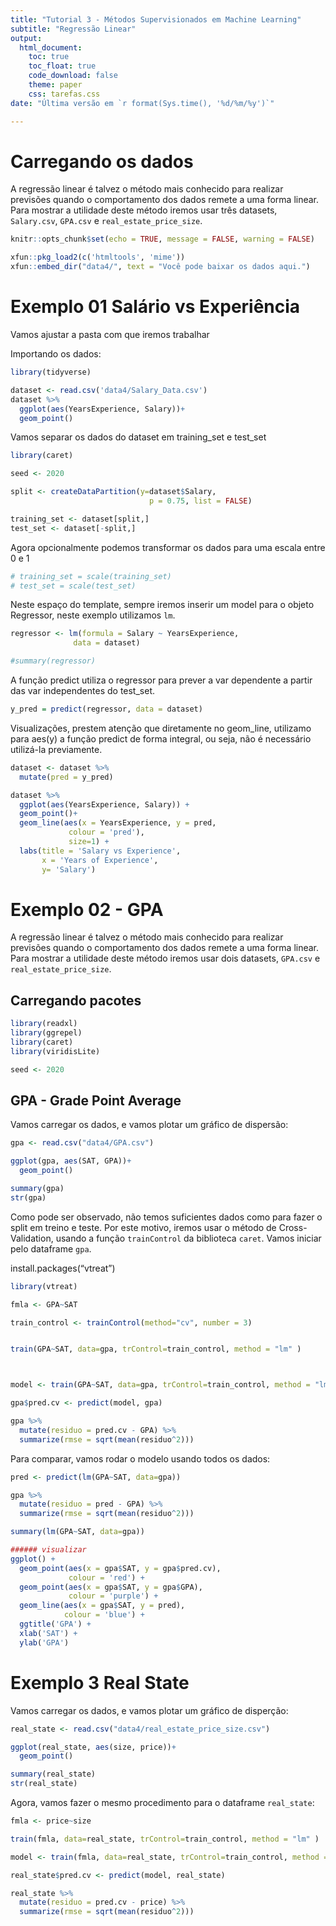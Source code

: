 ```yaml
---
title: "Tutorial 3 - Métodos Supervisionados em Machine Learning"
subtitle: "Regressão Linear"
output: 
  html_document:
    toc: true
    toc_float: true
    code_download: false
    theme: paper
    css: tarefas.css
date: "Última versão em `r format(Sys.time(), '%d/%m/%y')`"

---
```


# Carregando os dados

A regressão linear é talvez o método mais conhecido para realizar previsões quando o comportamento dos dados remete a uma forma linear. Para mostrar a utilidade deste método iremos usar três datasets, `Salary.csv`,  `GPA.csv` e `real_estate_price_size`.

```r
knitr::opts_chunk$set(echo = TRUE, message = FALSE, warning = FALSE)
```

```r
xfun::pkg_load2(c('htmltools', 'mime'))
xfun::embed_dir("data4/", text = "Você pode baixar os dados aqui.")

```

# Exemplo 01 Salário vs Experiência

Vamos ajustar a pasta com que iremos trabalhar

Importando os dados:

```r

library(tidyverse)

dataset <- read.csv('data4/Salary_Data.csv')
dataset %>% 
  ggplot(aes(YearsExperience, Salary))+
  geom_point()

```

Vamos separar os dados do dataset em training_set e test_set

```r
library(caret)

seed <- 2020

split <- createDataPartition(y=dataset$Salary,
                               p = 0.75, list = FALSE)

training_set <- dataset[split,]
test_set <- dataset[-split,]

```

Agora opcionalmente podemos transformar os dados para uma escala entre 0 e 1

```r
# training_set = scale(training_set)
# test_set = scale(test_set)
```

Neste espaço do template, sempre iremos inserir um model para o objeto Regressor, neste exemplo utilizamos `lm`.

```r
regressor <- lm(formula = Salary ~ YearsExperience,
              data = dataset)

#summary(regressor)
```

A função predict utiliza o regressor para prever a var dependente a partir das var independentes do test_set.

```r
y_pred = predict(regressor, data = dataset)

```

Visualizações, prestem atenção que diretamente no geom_line, utilizamo para aes(y) a função predict de forma integral, ou seja, não é necessário utilizá-la previamente.

```r

dataset <- dataset %>% 
  mutate(pred = y_pred)

dataset %>% 
  ggplot(aes(YearsExperience, Salary)) +
  geom_point()+
  geom_line(aes(x = YearsExperience, y = pred,
             colour = 'pred'),
             size=1) +
  labs(title = 'Salary vs Experience',
       x = 'Years of Experience',
       y= 'Salary')


```

# Exemplo 02 - GPA

A regressão linear é talvez o método mais conhecido para realizar previsões quando o comportamento dos dados remete a uma forma linear. Para mostrar a utilidade deste método iremos usar dois datasets, `GPA.csv` e `real_estate_price_size`.

## Carregando pacotes

```r

library(readxl)
library(ggrepel)
library(caret)
library(viridisLite)

seed <- 2020
```

## GPA - Grade Point Average

Vamos carregar os dados, e vamos plotar um gráfico de dispersão:

```r

gpa <- read.csv("data4/GPA.csv")

ggplot(gpa, aes(SAT, GPA))+
  geom_point()

summary(gpa)
str(gpa)

```

Como pode ser observado, não temos suficientes dados como para fazer o split em treino e teste. Por este motivo, iremos usar o método de Cross-Validation, usando a função `trainControl` da biblioteca `caret`. Vamos iniciar pelo dataframe `gpa`.

install.packages("vtreat")

```r
library(vtreat)

fmla <- GPA~SAT

train_control <- trainControl(method="cv", number = 3)


train(GPA~SAT, data=gpa, trControl=train_control, method = "lm" )



model <- train(GPA~SAT, data=gpa, trControl=train_control, method = "lm" )

gpa$pred.cv <- predict(model, gpa)

gpa %>% 
  mutate(residuo = pred.cv - GPA) %>% 
  summarize(rmse = sqrt(mean(residuo^2)))
```

Para comparar, vamos rodar o modelo usando todos os dados:

```r
pred <- predict(lm(GPA~SAT, data=gpa))

gpa %>% 
  mutate(residuo = pred - GPA) %>% 
  summarize(rmse = sqrt(mean(residuo^2)))

summary(lm(GPA~SAT, data=gpa))
```

```r
###### visualizar
ggplot() +
  geom_point(aes(x = gpa$SAT, y = gpa$pred.cv),
             colour = 'red') +
  geom_point(aes(x = gpa$SAT, y = gpa$GPA),
             colour = 'purple') +
  geom_line(aes(x = gpa$SAT, y = pred),
            colour = 'blue') +
  ggtitle('GPA') +
  xlab('SAT') +
  ylab('GPA')
```

# Exemplo 3 Real State

Vamos carregar os dados, e vamos plotar um gráfico de disperção:

```r

real_state <- read.csv("data4/real_estate_price_size.csv")

ggplot(real_state, aes(size, price))+
  geom_point()

summary(real_state)
str(real_state)
```

Agora, vamos fazer o mesmo procedimento para o dataframe `real_state`:

```r
fmla <- price~size

train(fmla, data=real_state, trControl=train_control, method = "lm" )

model <- train(fmla, data=real_state, trControl=train_control, method = "lm" )

real_state$pred.cv <- predict(model, real_state)

real_state %>% 
  mutate(residuo = pred.cv - price) %>% 
  summarize(rmse = sqrt(mean(residuo^2)))
```
